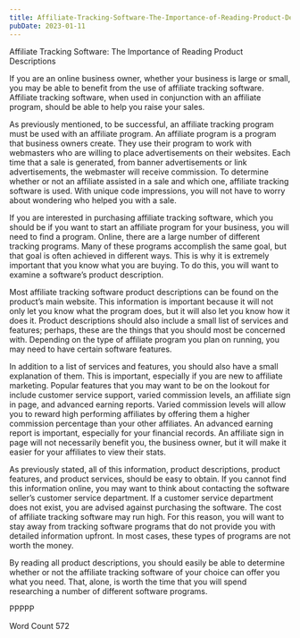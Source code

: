 ```yaml
---
title: Affiliate-Tracking-Software-The-Importance-of-Reading-Product-Descriptions
pubDate: 2023-01-11
---
```


Affiliate Tracking Software: The Importance of Reading Product Descriptions

If you are an online business owner, whether your business is large or small, you may be able to benefit from the use of affiliate tracking software.  Affiliate tracking software, when used in conjunction with an affiliate program, should be able to help you raise your sales.  

As previously mentioned, to be successful, an affiliate tracking program must be used with an affiliate program.  An affiliate program is a program that business owners create. They use their program to work with webmasters who are willing to place advertisements on their websites.  Each time that a sale is generated, from banner advertisements or link advertisements, the webmaster will receive commission.  To determine whether or not an affiliate assisted in a sale and which one, affiliate tracking software is used.  With unique code impressions, you will not have to worry about wondering who helped you with a sale.

If you are interested in purchasing affiliate tracking software, which you should be if you want to start an affiliate program for your business, you will need to find a program.  Online, there are a large number of different tracking programs.  Many of these programs accomplish the same goal, but that goal is often achieved in different ways.  This is why it is extremely important that you know what you are buying.  To do this, you will want to examine a software’s product description.  

Most affiliate tracking software product descriptions can be found on the product’s main website.  This information is important because it will not only let you know what the program does, but it will also let you know how it does it.  Product descriptions should also include a small list of services and features; perhaps, these are the things that you should most be concerned with.  Depending on the type of affiliate program you plan on running, you may need to have certain software features.

In addition to a list of services and features, you should also have a small explanation of them.  This is important, especially if you are new to affiliate marketing. Popular features that you may want to be on the lookout for include customer service support, varied commission levels, an affiliate sign in page, and advanced earning reports. Varied commission levels will allow you to reward high performing affiliates by offering them a higher commission percentage than your other affiliates.  An advanced earning report is important, especially for your financial records.  An affiliate sign in page will not necessarily benefit you, the business owner, but it will make it easier for your affiliates to view their stats.  

As previously stated, all of this information, product descriptions, product features, and product services, should be easy to obtain.  If you cannot find this information online, you may want to think about contacting the software seller’s customer service department.  If a customer service department does not exist, you are advised against purchasing the software. The cost of affiliate tracking software may run high. For this reason, you will want to stay away from tracking software programs that do not provide you with detailed information upfront. In most cases, these types of programs are not worth the money.

By reading all product descriptions, you should easily be able to determine whether or not the affiliate tracking software of your choice can offer you what you need. That, alone, is worth the time that you will spend researching a number of different software programs.

PPPPP

Word Count 572